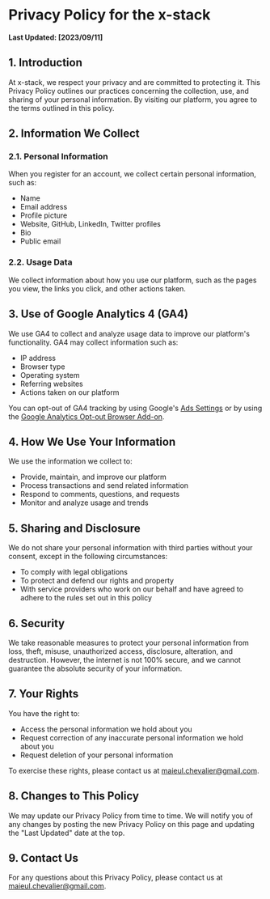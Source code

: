 # **Privacy Policy for the x-stack**

**Last Updated: [2023/09/11]**

## **1. Introduction**

At x-stack, we respect your privacy and are committed to protecting it. This Privacy Policy outlines our practices concerning the collection, use, and sharing of your personal information. By visiting our platform, you agree to the terms outlined in this policy.

## **2. Information We Collect**

### **2.1. Personal Information**

When you register for an account, we collect certain personal information, such as:

- Name
- Email address
- Profile picture
- Website, GitHub, LinkedIn, Twitter profiles
- Bio
- Public email

### **2.2. Usage Data**

We collect information about how you use our platform, such as the pages you view, the links you click, and other actions taken.

## **3. Use of Google Analytics 4 (GA4)**

We use GA4 to collect and analyze usage data to improve our platform's functionality. GA4 may collect information such as:

- IP address
- Browser type
- Operating system
- Referring websites
- Actions taken on our platform

You can opt-out of GA4 tracking by using Google's [Ads Settings](https://www.google.com/settings/ads) or by using the [Google Analytics Opt-out Browser Add-on](https://tools.google.com/dlpage/gaoptout).

## **4. How We Use Your Information**

We use the information we collect to:

- Provide, maintain, and improve our platform
- Process transactions and send related information
- Respond to comments, questions, and requests
- Monitor and analyze usage and trends

## **5. Sharing and Disclosure**

We do not share your personal information with third parties without your consent, except in the following circumstances:

- To comply with legal obligations
- To protect and defend our rights and property
- With service providers who work on our behalf and have agreed to adhere to the rules set out in this policy

## **6. Security**

We take reasonable measures to protect your personal information from loss, theft, misuse, unauthorized access, disclosure, alteration, and destruction. However, the internet is not 100% secure, and we cannot guarantee the absolute security of your information.

## **7. Your Rights**

You have the right to:

- Access the personal information we hold about you
- Request correction of any inaccurate personal information we hold about you
- Request deletion of your personal information

To exercise these rights, please contact us at maieul.chevalier@gmail.com.

## **8. Changes to This Policy**

We may update our Privacy Policy from time to time. We will notify you of any changes by posting the new Privacy Policy on this page and updating the "Last Updated" date at the top.

## **9. Contact Us**

For any questions about this Privacy Policy, please contact us at maieul.chevalier@gmail.com.
